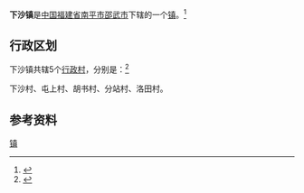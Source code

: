 {{about|福建省的建制镇|杭州市的同名街道|下沙街道|杭州市的同名新城|下沙新城}}
{{中国乡级行政区
|景观照片文件名 = 
|景观照片描述 = 
|汉语拼音 = 
|其他语言 = 
|其他语言名称 = 
|旧称 = 
|地名出处 = 
|位置图文件名 = 
|位置图描述 = 
|自定义图片= 
|建置时间 = 
|政府驻地 = 
|毗邻 = 
|总面积 = 
|总人口 = 
|总人口年份 = 
|户籍人口 = 
|户籍人口年份 = 
|常住人口 = 
|常住人口年份 = 
|人口密度 = 
|GDP = 
|GDP年份 = 
|邮政编码 = 
|电话区号 = 599
|官方网站 = 
|网站名称 = 
|35/07/81/102/000}}
'''下沙镇'''是[[中华人民共和国|中国]][[福建省|福建省]][[南平市|南平市]][[邵武市|邵武市]]下辖的一个[[镇|镇]]。<ref>{{PRC admin/ref sgc|{{PRC admin/parent|35/07/81/102/000}}}}</ref>

== 行政区划 ==

下沙镇共辖5个[[行政村|行政村]]，分别是：<ref>{{PRC admin/ref sgc|35/07/81/102/000}}</ref>

下沙村、屯上村、胡书村、分站村、洛田村。

== 参考资料 ==
{{reflist}}

{{邵武市行政区划}}
{{福建行政区划小作品}}
[[Category:邵武市乡镇|镇]]